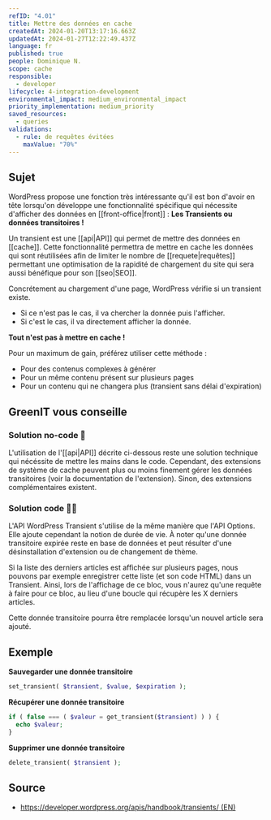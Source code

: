 ```yaml
---
refID: "4.01"
title: Mettre des données en cache
createdAt: 2024-01-20T13:17:16.663Z
updatedAt: 2024-01-27T12:22:49.437Z
language: fr
published: true
people: Dominique N.
scope: cache
responsible:
  - developer
lifecycle: 4-integration-development
environmental_impact: medium_environmental_impact
priority_implementation: medium_priority
saved_resources:
  - queries
validations:
  - rule: de requêtes évitées
    maxValue: "70%"
---
```


## Sujet

WordPress propose une fonction très intéressante qu'il est bon d'avoir en tête lorsqu'on développe une fonctionnalité spécifique qui nécessite d'afficher des données en \[\[front-office|front]] : **Les Transients ou données transitoires !**

Un transient est une \[\[api|API]] qui permet de mettre des données en \[\[cache]].
Cette fonctionnalité permettra de mettre en cache les données qui sont réutilisées afin de limiter le nombre de \[\[requete|requêtes]] permettant une optimisation de la rapidité de chargement du site qui sera aussi bénéfique pour son \[\[seo|SEO]].

Concrétement au chargement d'une page, WordPress vérifie si un transient existe.

- Si ce n'est pas le cas, il va chercher la donnée puis l'afficher.
- Si c'est le cas, il va directement afficher la donnée.

**Tout n'est pas à mettre en cache !**

Pour un maximum de gain, préférez utiliser cette méthode :

- Pour des contenus complexes à générer
- Pour un même contenu présent sur plusieurs pages
- Pour un contenu qui ne changera plus (transient sans délai d'expiration)

## GreenIT vous conseille

### Solution no-code 🌱

L'utilisation de l'\[\[api|API]] décrite ci-dessous reste une solution technique qui nécéssite de mettre les mains dans le code. Cependant, des extensions de système de cache peuvent plus ou moins finement gérer les données transitoires (voir la documentation de l'extension). Sinon, des extensions complémentaires existent.

### Solution code 🌱🌱

L'API WordPress Transient s'utilise de la même manière que l'API Options. Elle ajoute cependant la notion de durée de vie. À noter qu'une donnée transitoire expirée reste en base de données et peut résulter d'une désinstallation d'extension ou de changement de thème.

Si la liste des derniers articles est affichée sur plusieurs pages, nous pouvons par exemple enregistrer cette liste (et son code HTML) dans un Transient. Ainsi, lors de l'affichage de ce bloc, vous n'aurez qu'une requête à faire pour ce bloc, au lieu d'une boucle qui récupère les X derniers articles.

Cette donnée transitoire pourra être remplacée lorsqu'un nouvel article sera ajouté.

## Exemple

**Sauvegarder une donnée transitoire**

```php
set_transient( $transient, $value, $expiration );
```

**Récupérer une donnée transitoire**

```php
if ( false === ( $valeur = get_transient($transient) ) ) {
  echo $valeur;
}
```

**Supprimer une donnée transitoire**

```php
delete_transient( $transient );
```

## Source

- [https://developer.wordpress.org/apis/handbook/transients/ (EN)](https://developer.wordpress.org/apis/handbook/transients/)
